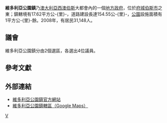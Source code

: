 {{Infobox Australian Place | type = lga 
| name     = 維多利亞公園鎮
| state    = wa
| image    = Victoria Park LGA WA.png
| imagesize= 200
| caption  = 
| pop      = 31,148
| pop_footnotes = （2008年）<ref>{{cite web|url=http://www.abs.gov.au/ausstats/abs@.nsf/Products/3218.0~2007-08~Main+Features~Western+Australia?OpenDocument|title=Regional Population Growth, Australia, 2007–08 - Western Australia|author=Australian Bureau of Statistics|date=2008-03-31|accessdate=2009-10-11|archive-date=2010-02-09|archive-url=https://web.archive.org/web/20100209065014/http://www.abs.gov.au/ausstats/abs@.nsf/Products/3218.0~2007-08~Main+Features~Western+Australia?OpenDocument|dead-url=no}}</ref>
| area     = 17.62
| est      = 1994年
| seat     = 維多利亞公園
| mayor    = Trevor Vaughan
| region   = [[伯斯|伯斯]]
| logo     = 
| logosize = 116
| url      = http://www.victoriapark.wa.gov.au
| stategov = 維多利亞公園、南伯斯
| fedgov   = [[斯旺_(澳大利亞國會選區)|斯旺]]
}}
'''維多利亞公園鎮'''乃[[澳大利亞|澳大利亞]][[西澳大利亞州|西澳]][[伯斯|伯斯]]大都會內的一個[[地方政府區域|地方政府]]，位於[[府城|府城]][[伯斯市|伯斯市]]之東；鎮轄境有17.62平方公-{里}-，道路建設長達154.55公-{里}-，[[公園|公園]]設施面積有1平方公-{里}-餘。2008年，有居民31,148人。

==議會==
維多利亞公園鎮分由2個選區，各選出4位議員。

==參考文獻==
{{reflist}}

==外部連結==
* [http://www.victoriapark.wa.gov.au 維多利亞公園鎮官方網站] {{Wayback|url=http://www.victoriapark.wa.gov.au/ |date=20170220043922 }}
* [http://maps.google.ru/maps/ms?msa=0&msid=110879795975122207285.000445a252715c198058b 維多利亞公園鎮轄區（Google Maps）]

[[Category:西澳大利亞州城市|V]]